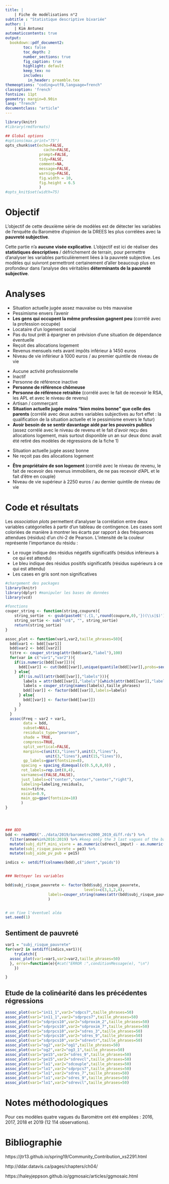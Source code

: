 ```yaml
---
title: |
    | Fiche de modélisations n°2
subtitle : "Statistique descriptive bivariée"
author: |
    | Kim Antunez
automaticcontents: true
output:
  bookdown::pdf_document2:
        toc: false
        toc_depth: 2
        number_sections: true
        fig_caption: true
        highlight: default
        keep_tex: no
        includes:
          in_header: preamble.tex
themeoptions: "coding=utf8,language=french"
classoption: 'french'
fontsize: 11pt
geometry: margin=0.90in
lang: "french"
documentclass: "article"
---
```


```r
library(knitr)
#library(rmdformats)

## Global options
#options(max.print="75")
opts_chunk$set(echo=FALSE,
	             cache=FALSE,
               prompt=FALSE,
               tidy=FALSE,
               comment=NA,
               message=FALSE,
               warning=FALSE,
               fig.width = 10,
               fig.height = 6.5
               )
#opts_knit$set(width=75)
```


# Objectif

L'objectif de cette deuxième série de modèles est de détecter les variables de l'enquête du Baromètre d'opinion de la DREES les plus corrélées avec la **pauvreté subjective**.

Cette partie n'a **aucune visée explicative**. L'objectif est ici de réaliser des **statistiques descriptives** / défrichement de terrain,  pour permettre d'analyser les variables particulièrement liées à la pauvreté subjective. Les modèles qui suivront permettront certainement d'aller beaucoup plus en profondeur dans l'analyse des véritables **déterminants de la pauvreté subjective**. 

# Analyses

\begin{tcolorbox}
En statistique bivariée, les mêmes variables que les modélisations de la fiche n°1 ressortent particulièrement significatives. Il s'agit le plus souvent de résidus positifs, il y a plus de variables corrélées positivement au sentiment de pauvreté que négativement. Cela veut dire qu'il existe plus de variables qui expliquent le fait d'être pauvre que le fait de ne pas indiquer être pauvre. 

\bigskip

On remarque qu'un grand nombre de variables sociodémographiques n'ont pas une influence majeure sur le sentiment de pauvreté (sexe, âge), en dehors bien sûr des variables socioprofessionnelles et aussi du fait d'être ou non en couple. 

\bigskip

Certaines variables qui ne ressortaient pas dans la fiche n°1 ressortent désormais ici (en gras ci-dessous) comme étant très corrélées aux sentiment de pauvreté. Ce sont des variables également corrélées\footnote{Se référer aux graphiques à la toute fin du document.} avec certaines autres variables retenues (colinéarité) dans les modèles économétriques qui ne sont donc pas utiles en termes de prévision. 
\end{tcolorbox}

\textbf{Résidu $>$ 17,5}

- Situation actuelle jugée assez mauvaise ou très mauvaise
- Pessimisme envers l'avenir
- **Les gens qui occupent la même profession gagnent peu** (corrélé avec la profession occupée)
- Locataire d'un logement social
- Pas du tout prêt à épargner en prévision d'une situation de dépendance éventuelle
- Reçoit des allocations logement
- Revenus mensuels nets avant impôts inférieur à 1450 euros
- Niveau de vie inférieur à 1000 euros / au premier quintile de niveau de vie

\textbf{Résidu $\in$ [15 ; 17,5)}

- Aucune activité professionnelle
- Inactif
- Personne de référence inactive
- **Personne de référence chômeuse**
- **Personne de référence retraitée** (corrélé avec le fait de recevoir le RSA, les APL et avec le niveau de revenu)
- Artisan / commerçant
- **Situation actuelle jugée moins "bien moins bonne" que celle des parents** (corrélé avec deux autres variables subjectives au fort effet : la qualification de la situation actuelle et le pessimisme envers le futur)
- **Avoir besoin de se sentir davantage aidé par les pouvoirs publics** (assez corrélé avec le niveau de revenu et le fait d'avoir reçu des allocations logement, mais surtout disponible un an sur deux donc avait été retiré des modèles de régressions de la fiche 1)

\textbf{Résidu $\in$ [-17,5 ; -15)}

- Situation actuelle jugée assez bonne
- Ne reçoit pas des allocations logement

\textbf{Résidu $<$ 17,5}

- **Être propriétaire de son logement** (corrélé avec le niveau de revenu, le fait de recevoir des revenus immobiliers, de ne pas recevoir d'APL et le fait d'être en couple)
- Niveau de vie supérieur à 2250 euros / au dernier quintile de niveau de vie

# Code et résultats


Les *association plots* permettent d'analyser la corrélation entre deux variables catégorielles à partir d'un tableau de contingence. Les cases sont coloriées de manière à montrer les écarts par rapport à des fréquences attendues (résidus) d'un chi-2 de Pearson. L'intensité de la couleur représente l'importance du résidu : 

- Le rouge indique des résidus négatifs significatifs (résidus inférieurs à ce qui est attendu)
- Le bleu indique des résidus positifs significatifs (résidus supérieurs à ce qui est attendu)
- Les cases en gris sont non significatives

```r
#chargement des packages
library(knitr)
library(dplyr) #manipuler les bases de données
library(vcd)
```

```r
#fonctions
couper_string <- function(string,coupure){
    string_sortie  <- gsub(paste0('(.{1,',round(coupure,0),'})(\\s|$)'), '\\1\n',string )
    string_sortie <- sub("\n$", "", string_sortie)
    return(string_sortie)
}

assoc_plot <- function(var1,var2,taille_phrases=50){
  bdd$var1 <- bdd[[var1]]
  bdd$var2 <- bdd[[var2]]
  titre <- couper_string(attr(bdd$var2,"label"),100)
  for(var in c("var1","var2")){
    if(is.numeric(bdd[[var]])){
      bdd[[var]] <- cut(bdd[[var]],unique(quantile(bdd[[var]],probs=seq(0,1,0.20), na.rm = TRUE)))
    } else{
      if(!is.null(attr(bdd[[var]],"labels"))){
        labels = attr(bdd[[var]],"labels")[which(attr(bdd[[var]],"labels") %in%unique(bdd[[var]]))]
        labels = couper_string(names(labels),taille_phrases)
        bdd[[var]] <- factor(bdd[[var]],labels=labels)
      } else{
        bdd[[var]] <- factor(bdd[[var]])
      }
    }
  }
  assoc(Freq ~ var2 + var1,
        data = bdd,
        subset=NULL,
        residuals_type="pearson",
        shade = TRUE,
        compress=TRUE,
        split_vertical=FALSE,
        margins=c(unit(3,"lines"),unit(3,"lines"),
                  unit(3,"lines"),unit(15,"lines")),
        gp_labels=gpar(fontsize=8),
       spacing = spacing_dimequal(c(0.5,0,0,0)) ,
       rot_labels=rep.int(0,4),
       varnames=c(FALSE,FALSE),
       just_labels=c("center","center","center","right"),
       labeling=labeling_residuals,
       main=titre,
       xscale=0.9,
       main_gp=gpar(fontsize=10)
       )
}




### BDD
bdd <- readRDS("../data/2019/barometre2000_2019_diff.rds") %>% 
  filter(annee%in%2016:2019) %>% #keep only the 3 last vagues of the barometre 
  mutate(subj_diff_mini_vivre = as.numeric(sdrevcl_imput) - as.numeric(pe7)) %>% 
  mutate(subj_risque_pauvrete = pe3) %>% 
  mutate(subj_aide_pv_pub = pe15)

indics <- setdiff(colnames(bdd),c("ident","poids"))


### Nettoyer les variables

bdd$subj_risque_pauvrete <- factor(bdd$subj_risque_pauvrete,
                                   levels=c(3,1,2,4),
                   labels=couper_string(names(attr(bdd$subj_risque_pauvrete,"labels")),20)[c(3,1,2,4)]
                   )


# on fixe l'éventuel aléa
set.seed(1)
```

## Sentiment de pauvreté

```r
var1 = "subj_risque_pauvrete"
for(var2 in setdiff(indics,var1)){
    tryCatch({
  assoc_plot(var1=var1,var2=var2,taille_phrases=50)
  }, error=function(e){#cat("ERROR :",conditionMessage(e), "\n")
    })

}
```

## Etude de la colinéarité dans les précédentes régressions


```r
assoc_plot(var1="in11_1",var2="sdpcs7",taille_phrases=50)
assoc_plot(var1="in11_1",var2="sdprpcs7",taille_phrases=50)
assoc_plot(var1="sdprpcs10",var2="sdproxim_2",taille_phrases=50)
assoc_plot(var1="sdprpcs10",var2="sdproxim_7",taille_phrases=50)
assoc_plot(var1="sdprpcs10",var2="sdres_3",taille_phrases=50)
assoc_plot(var1="sdprpcs10",var2="sdres_9",taille_phrases=50)
assoc_plot(var1="sdprpcs10",var2="sdrevtr",taille_phrases=50)
assoc_plot(var1="og2",var2="og1",taille_phrases=50)
assoc_plot(var1="og2",var2="og3_1",taille_phrases=50)
assoc_plot(var1="pe15",var2="sdres_9",taille_phrases=50)
assoc_plot(var1="pe15",var2="sdrevcl",taille_phrases=50)
assoc_plot(var1="lo1",var2="sdcouple",taille_phrases=50)
assoc_plot(var1="lo1",var2="sdprpcs7",taille_phrases=50)
assoc_plot(var1="lo1",var2="sdres_7",taille_phrases=50)
assoc_plot(var1="lo1",var2="sdres_9",taille_phrases=50)
assoc_plot(var1="lo1",var2="sdrevcl",taille_phrases=50)


```


# Notes méthodologiques

Pour ces modèles quatre vagues du Baromètre ont été empilées : 2016, 2017, 2018 et 2019 (12 114 observations). 

# Bibliographie {.unnumbered}

https://jtr13.github.io/spring19/Community_Contribution_xs2291.html

http://ddar.datavis.ca/pages/chapters/ch04/

https://haleyjeppson.github.io/ggmosaic/articles/ggmosaic.html


